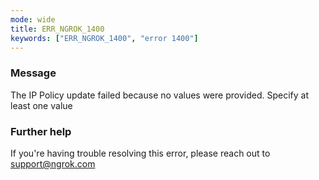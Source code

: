```yaml
---
mode: wide
title: ERR_NGROK_1400
keywords: ["ERR_NGROK_1400", "error 1400"]
---
```



### Message

The IP Policy update failed because no values were provided. Specify at least one value

<ErrorDetails />

### Further help

If you're having trouble resolving this error, please reach out to [support@ngrok.com](mailto:support@ngrok.com?subject=Help%20with%20ERR_NGROK_1400)
